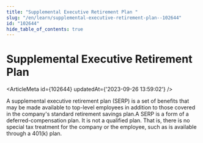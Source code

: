 ```yaml
---
title: "Supplemental Executive Retirement Plan "
slug: "/en/learn/supplemental-executive-retirement-plan--102644"
id: "102644"
hide_table_of_contents: true
---
```



# Supplemental Executive Retirement Plan 

<ArticleMeta id={102644} updatedAt={'2023-09-26 13:59:02'} />
<div className='border-solid border-b border-t-0 my-4 border-[var(--ifm-color-gray-300)]' />

A supplemental executive retirement plan (SERP) is a set of benefits that may be made available to top-level employees in addition to those covered in the company's standard retirement savings plan.A SERP is a form of a deferred-compensation plan. It is not a qualified plan. That is, there is no special tax treatment for the company or the employee, such as is available through a 401(k) plan.
